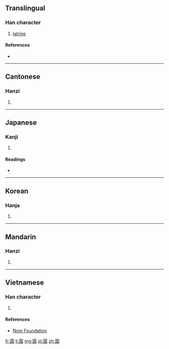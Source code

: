 ==Translingual==

===Han character===
{{Han char|rn=31|rad=囗|as=08|sn=11|four=6022<sub>7</sub>|canj=田手一月 (WQMB)|ids=⿴[[囗]][[青]]}}

# [[latrine]]

====References====
* {{Han ref|kx=0219.150|dkj=04797|dj=0447.080|hdz=10720.060|uh=570A|ud=22282|bh=D4AB|bd=54443}}

----

==Cantonese==

===Hanzi===
{{yue-hanzi|jyut=[[cing1]]|y=ching1}}

# {{defn|lang=yue|sort=囗08}}

----

==Japanese==

===Kanji===
{{ja-kanji|grade=|rs=囗08}}

# {{defn|lang=ja|sort=囗08}}

====Readings====
* {{ja-readings|on=[[せい]] (sei), [[しょう]] (shō)|kun=[[かわや]] (kawaya)}}

----

==Korean==

===Hanja===
{{ko-hanja|hangeul=청|rv=cheong|mr=ch'ŏng}}

# {{defn|lang=ko|sort=囗08}}

----

==Mandarin==

===Hanzi===
{{cmn-hanzi|pin=[[qīng]] ([[qing1]])|wg=ch'ing<sup>1</sup>}}

# {{defn|lang=cmn|sort=囗08}}

----

==Vietnamese==

===Han character===
{{vi-hantu|[[thanh]]|rs=囗08}}

# {{defn|lang=vi|sort=囗08}}

====References====
*[http://nomfoundation.org/common/nom_details.php?codepoint=570a Nom Foundation]

[[fr:圊]]
[[li:圊]]
[[mg:圊]]
[[pl:圊]]
[[zh:圊]]